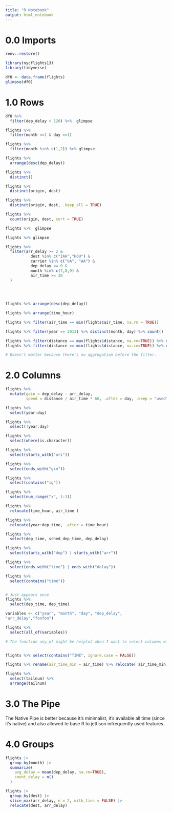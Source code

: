 ```yaml
---
title: "R Notebook"
output: html_notebook
---
```



# 0.0 Imports

```r
renv::restore()
```




```r
library(nycflights13)
library(tidyverse)
```


```r
df0 <- data.frame(flights)
glimpse(df0)
```

# 1.0 Rows


```r
df0 %>% 
  filter(dep_delay > 120) %>%  glimpse
```

```r
flights %>% 
  filter(month ==1 & day ==1)
```

```r
flights %>% 
  filter(month %in% c(1,2)) %>% glimpse
```
```r
flights %>% 
  arrange(desc(dep_delay))
```

```r
flights %>% 
  distinct()
```

```r
flights %>% 
  distinct(origin, dest)
```

```r
flights %>% 
  distinct(origin, dest, .keep_all = TRUE)
```
```r
flights %>% 
  count(origin, dest, sort = TRUE)
```

```r
flights %>%  glimpse
```

```r
flights %>% glimpse
```


```r
flights %>% 
  filter(arr_delay >= 2 & 
           dest %in% c("IAH","HOU") &
           carrier %in% c("UA", "AA") &
           dep_delay <= 0 &
           month %in% c(7,8,9) &
           air_time >= 30
  )
           
        
  
```

```r
flights %>% arrange(desc(dep_delay))

```

```r
flights %>% arrange(time_hour)
```

```r
flights %>% filter(air_time == min(flights$air_time, na.rm = TRUE))
```

```r
flights %>% filter(year == 2013) %>% distinct(month, day) %>% count()
```

```r
flights %>% filter(distance == max(flights$distance, na.rm=TRUE)) %>% distinct(origin)
flights %>% filter(distance == min(flights$distance, na.rm=TRUE)) %>% distinct(origin)
```
```r
# Doesn't matter because there's no aggregation before the filter.
```


# 2.0 Columns

```r
flights %>% 
  mutate(gain = dep_delay - arr_delay,
         speed = distance / air_time * 60, .after = day, .keep = "used")
```

```r
flights %>% 
  select(year:day)

flights %>% 
  select(!year:day)

flights %>% 
  select(where(is.character))

flights %>% 
  select(starts_with("ori"))

flights %>% 
  select(ends_with("gin"))

flights %>% 
  select(contains("ig"))

flights %>% 
  select(num_range("x", 1:3))

flights %>% 
  relocate(time_hour, air_time )

flights %>% 
  relocate(year:dep_time, .after = time_hour)

flights %>% 
  select(dep_time, sched_dep_time, dep_delay)

flights %>% 
  select(starts_with("dep") | starts_with("arr"))

flights %>% 
  select(ends_with("time") | ends_with("delay"))

flights %>% 
  select(contains("time"))


# Just appears once
flights %>% 
  select(dep_time, dep_time)

variables <- c("year", "month", "day", "dep_delay",
"arr_delay","fonfon")

flights %>% 
  select(all_of(variables))

# The function any_of might be helpful when I want to select columns without caring if one of them is missing. On the other hand all_of assert that all columns needs to be selected, otherwise a error is thrown.


flights %>% select(contains("TIME", ignore.case = FALSE))

flights %>% rename(air_time_min = air_time) %>% relocate( air_time_min, .before=1)

flights %>% 
  select(tailnum) %>%
  arrange(tailnum)

```

# 3.0 The Pipe

The Native Pipe is better because it's minimalist, it's available all time (since it's native) and also allowed te base R to jettison infrequently used features.

# 4.0 Groups

```r
flights |> 
  group_by(month) |> 
  summarize(
    avg_delay = mean(dep_delay, na.rm=TRUE),
    count_delay = n()
  )

flights |> 
  group_by(dest) |> 
  slice_max(arr_delay, n = 2, with_ties = FALSE) |> 
  relocate(dest, arr_delay)

```

